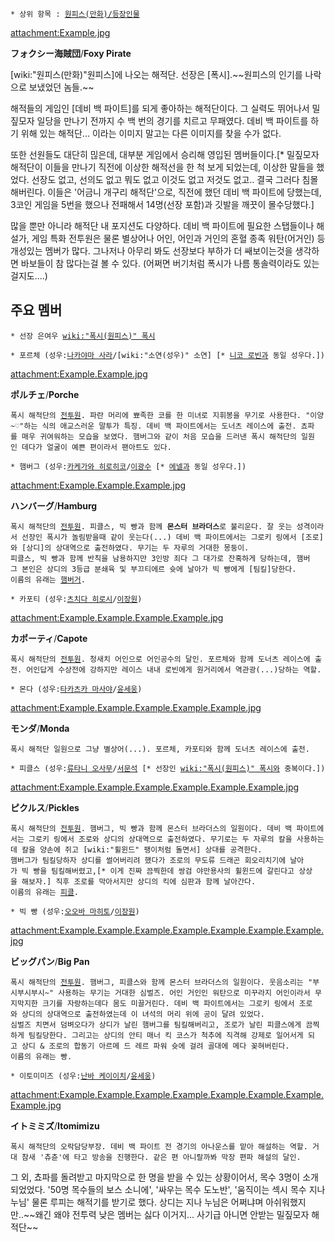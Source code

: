  * 상위 항목 : [[원피스(만화)/등장인물]]

attachment:Example.jpg

'''フォクシー海賊団'''/'''Foxy Pirate'''

[wiki:"원피스(만화)"원피스]에 나오는 해적단. 선장은 [폭시].~~원피스의 인기를 나락으로 보냈었던 놈들.~~

해적들의 게임인 [데비 백 파이트]를 되게 좋아하는 해적단이다. 그 실력도 뛰어나서 밀짚모자 일당을 만나기 전까지 수 백 번의 경기를 치르고 무패였다. 데비 백 파이트를 하기 위해 있는 해적단... 이라는 이미지 말고는 다른 이미지를 찾을 수가 없다.

또한 선원들도 대단히 믾은데, 대부분 게임에서 승리해 영입된 멤버들이다.[* 밀짚모자 해적단이 이들을 만나기 직전에 이상한 해적선을 한 척 보게 되었는데, 이상한 말들을 했었다. 선장도 없고, 선의도 없고 뭐도 없고 이것도 없고 저것도 없고.. 결국 그러다 침몰해버린다. 이들은 '어금니 개구리 해적단'으로, 직전에 했던 데비 백 파이트에 당했는데, 3코인 게임을 5번을 했으나 전패해서 14명(선장 포함)과 깃발을 깨끗이 몰수당했다.]

많을 뿐만 아니라 해적단 내 포지션도 다양하다. 데비 백 파이트에 필요한 스탭들이나 해설가, 게임 특화 전투원은 물론 별상어나 어인, 어인과 거인의 혼혈 종족 워탄(어거인) 등 개성있는 멤버가 많다. 그나저나 아무리 봐도 선장보다 부하가 더 쌔보이는것을 생각하면 바보들이 참 많다는걸 볼 수 있다. (어쩌면 버기처럼 폭시가 나름 통솔력이라도 있는걸지도....)

== 주요 멤버 ==
 * 선장 은여우 [[wiki:"폭시(원피스)" 폭시]]

 * 포르체 (성우:[[나카야마 사라]]/[wiki:"소연(성우)" 소연] [* [[니코 로빈]]과 동일 성우다.])

attachment:Example.Example.jpg

'''ポルチェ'''/'''Porche'''

 폭시 해적단의 [[전투원]]. 파란 머리에 뾰족한 코를 한 미녀로 지휘봉을 무기로 사용한다. "이양~♡"하는 식의 애교스러운 말투가 특징. 데비 백 파이트에서는 도너츠 레이스에 출전. 쵸파를 매우 귀여워하는 모습을 보였다. 햄버그와 같이 처음 모습을 드러낸 폭시 해적단의 일원인 데다가 얼굴이 예쁜 편이라서 팬아트도 있다.

 * 햄버그 (성우:[[카케가와 히로히코]]/[[이광수]] [* [[에넬]]과 동일 성우다.])

attachment:Example.Example.Example.jpg

'''ハンバーグ'''/'''Hamburg'''

 폭시 해적단의 [[전투원]]. 피클스, 빅 빵과 함께 '''몬스터 브라더스'''로 불리운다. 잘 웃는 성격이라서 선장인 폭시가 놀림받을때 같이 웃는다(...) 데비 백 파이트에서는 그로키 링에서 [조로]와 [상디]의 상대역으로 출전하였다. 무기는 두 자루의 거대한 몽둥이.
 피클스, 빅 빵과 함께 반칙을 남용하지만 3인방 죄다 그 대가로 잔혹하게 당하는데, 햄버그 본인은 상디의 3등급 분쇄육 및 부끄티에르 슛에 날아가 빅 빵에게 [팀킬]당한다.
 이름의 유래는 [[햄버거]].

 * 카포티 (성우:[[츠치다 히로시]]/[[이장원]])

attachment:Example.Example.Example.Example.jpg

'''カポーティ'''/'''Capote'''

 폭시 해적단의 [[전투원]]. 청새치 어인으로 어인공수의 달인. 포르체와 함께 도너츠 레이스에 출전. 어인답게 수상전에 강하지만 레이스 내내 로빈에게 원거리에서 역관광(...)당하는 역할.

 * 몬다 (성우:[[타카츠카 마사야]]/[[윤세웅]])

attachment:Example.Example.Example.Example.Example.jpg

'''モンダ'''/'''Monda'''

 폭시 해적단 일원으로 그냥 별상어(...). 포르체, 카포티와 함께 도너츠 레이스에 출전.

 * 피클스 (성우:[[류타니 오사무]]/[[서문석]] [* 선장인 [[wiki:"폭시(원피스)" 폭시]]와 중복이다.])

attachment:Example.Example.Example.Example.Example.Example.jpg

'''ピクルス'''/'''Pickles'''

 폭시 해적단의 [[전투원]]. 햄버그, 빅 빵과 함께 몬스터 브라더스의 일원이다. 데비 백 파이트에서는 그로키 링에서 조로와 상디의 상대역으로 출전하였다. 무기로는 두 자루의 칼을 사용하는데 칼을 양손에 쥐고 [wiki:"휠윈드" 팽이처럼 돌면서] 상대를 공격한다.
 햄버그가 팀킬당하자 상디를 썰어버리려 했다가 조로의 무도류 드래곤 회오리치기에 날아가 빅 빵을 팀킬해버렸고,[* 이게 진짜 끔찍한데 쌍검 야만용사의 휠윈드에 갈린다고 상상을 해보자.] 직후 조로를 막아서지만 상디의 킥에 심판과 함께 날아간다.
 이름의 유래는 [[피클]].

 * 빅 빵 (성우:[[오오바 마히토]]/[[이장원]])

attachment:Example.Example.Example.Example.Example.Example.Example.jpg

'''ビッグパン'''/'''Big Pan'''

 폭시 해적단의 [[전투원]]. 햄버그, 피클스와 함께 몬스터 브라더스의 일원이다. 웃음소리는 "부시부시부시~" 사용하는 무기는 거대한 심벌즈. 어인 거인인 워탄으로 미꾸라지 어인이라서 무지막지한 크기를 자랑하는데다 몸도 미끌거린다. 데비 백 파이트에서는 그로키 링에서 조로와 상디의 상대역으로 출전하였는데 이 녀석의 머리 위에 공이 달려 있었다.
 심벌즈 치면서 덤벼오다가 상디가 날린 햄버그를 팀킬해버리고, 조로가 날린 피클스에게 끔찍하게 팀킬당한다. 그리고는 상디의 안티 매너 킥 코스가 척추에 직격해 강제로 일어서게 되고 상디 & 조로의 합동기 아르메 드 레르 파워 슛에 걸려 골대에 메다 꽂혀버린다.
 이름의 유래는 빵.

 * 이토미미즈 (성우:[[난바 케이이치]]/[[윤세웅]])

attachment:Example.Example.Example.Example.Example.Example.Example.Example.jpg

'''イトミミズ'''/'''Itomimizu'''

 폭시 해적단의 오락담당부장. 데비 백 파이트 전 경기의 아나운스를 맡아 해설하는 역할. 거대 참새 '츄츈'에 타고 방송을 진행한다. 같은 편 아니랄까봐 막장 편파 해설의 달인.

그 외, 쵸파를 돌려받고 마지막으로 한 명을 받을 수 있는 상황이어서, 목수 3명이 소개되었었다. '50명 목수들의 보스 소니에', '싸우는 목수 도노반', '움직이는 섹시 목수 지나 누님' 물론 루피는 해적기를 받기로 했다. 상디는 지나 누님은 어쩌냐며 아쉬워했지만..~~왜긴 왜야 전투력 낮은 멤버는 싫다 이거지... 사기급 아니면 안받는 밀짚모자 해적단~~
